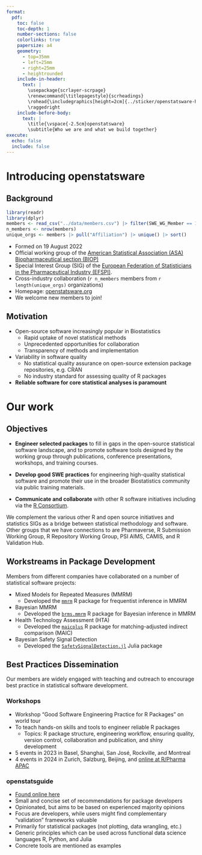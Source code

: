 ```yaml
---
format:
  pdf:
    toc: false
    toc-depth: 1
    number-sections: false
    colorlinks: true
    papersize: a4
    geometry:
      - top=35mm
      - left=25mm
      - right=25mm
      - heightrounded
    include-in-header: 
      text: |
        \usepackage{scrlayer-scrpage}
        \renewcommand{\titlepagestyle}{scrheadings}
        \rohead{\includegraphics[height=2cm]{../sticker/openstatsware-hex-300.png}}
        \raggedright
    include-before-body:
      text: |
        \title{\vspace{-2.5cm}openstatsware}
        \subtitle{Who we are and what we build together}
execute:
  echo: false
  include: false
---
```



<!-- title: openstatsware -->
<!-- subtitle: "Who we are and what we build together" -->

```{=latex}
\maketitle
\vspace{-2.5cm}
```

# Introducing openstatsware

## Background

```r
library(readr)
library(dplyr)
members <- read_csv("../data/members.csv") |> filter(SWE_WG_Member == 1)
n_members <- nrow(members)
unique_orgs <- members |> pull("Affiliation") |> unique() |> sort()
```


-   Formed on 19 August 2022
-   Official working group of the [American Statistical Association (ASA) Biopharmaceutical section (BIOP)](https://community.amstat.org/biop/home)
-   Special Interest Group (SIG) of the [European Federation of Statisticians in the Pharmaceutical Industry (EFSPI)](https://www.efspi.org/).
-   Cross-industry collaboration (`r n_members` members from `r length(unique_orgs)` organizations)
-   Homepage: [openstatsware.org](https://www.openstatsware.org/)
-   We welcome new members to join!


## Motivation

-   Open-source software increasingly popular in Biostatistics
    -   Rapid uptake of novel statistical methods
    -   Unprecedented opportunities for collaboration
    -   Transparency of methods and implementation
-   Variability in software quality
    -   No statistical quality assurance on open-source extension package repositories, e.g. CRAN
    -   No industry standard for assessing quality of R packages
-   **Reliable software for core statistical analyses is paramount**


# Our work

## Objectives

-   **Engineer selected packages** to fill in gaps in the open-source statistical software landscape, and to promote software tools designed by the working group through publications, conference presentations, workshops, and training courses.

-   **Develop good SWE practices** for engineering high-quality statistical software and promote their use in the broader Biostatistics community via public training materials.

-   **Communicate and collaborate** with other R software initiatives including via the [R Consortium](https://www.r-consortium.org/).

We complement the various other R and open source initiatives and statistics SIGs as a bridge between statistical methodology and software.
Other groups that we have connections to are Pharmaverse, R Submission Working Group, R Repository Working Group, PSI AIMS, CAMIS, and R Validation Hub.

## Workstreams in Package Development

Members from different companies have collaborated on a number of statistical software projects:

-   Mixed Models for Repeated Measures (MMRM)
    -   Developed the [`mmrm`](https://cran.r-project.org/package=mmrm) R package for frequentist inference in MMRM
-   Bayesian MMRM
    -   Developed the [`brms.mmrm`](https://cran.r-project.org/package=brms.mmrm) R package for Bayesian inference in MMRM
-   Health Technology Assessment (HTA)
    -   Developed the [`maicplus`](https://hta-pharma.github.io/maicplus/) R package for matching-adjusted indirect comparison (MAIC)
-   Bayesian Safety Signal Detection
    -   Developed the [`SafetySignalDetection.jl`](https://openpharma.github.io/SafetySignalDetection.jl/) Julia package

## Best Practices Dissemination

Our members are widely engaged with teaching and outreach to encourage best practice in statistical software development.

### Workshops

-   Workshop "Good Software Engineering Practice for R Packages" on world tour
-   To teach hands-on skills and tools to engineer reliable R packages
    -   Topics: R package structure, engineering workflow, ensuring quality, version control, collaboration and publication, and shiny development
-   5 events in 2023 in Basel, Shanghai, San José, Rockville, and Montreal
-   4 events in 2024 in Zurich, Salzburg, Beijing, and [online at R/Pharma APAC](https://openpharma.github.io/workshop-r-swe-rinpharma-2024/)

### openstatsguide

-   [Found online here](https://openstatsware.org/guide.html)
-   Small and concise set of recommendations for package developers
-   Opinionated, but aims to be based on experienced majority opinions
-   Focus are developers, while users might find complementary "validation" frameworks valuable
-   Primarily for statistical packages (not plotting, data wrangling, etc.)
-   Generic principles which can be used across functional data science languages R, Python, and Julia
-   Concrete tools are mentioned as examples




<!-- Photo by Vie Studio [link](https://www.pexels.com/photo/thank-you-lettering-on-white-surface-4439457/) -->
